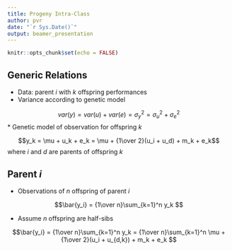 ```yaml
---
title: Progeny Intra-Class
author: pvr
date: "`r Sys.Date()`"
output: beamer_presentation
---
```


```r
knitr::opts_chunk$set(echo = FALSE)
```

## Generic Relations

* Data: parent $i$ with $k$ offspring performances
* Variance according to genetic model

$$var(y) = var(u) + var(e) = \sigma_y^2 = \sigma_u^2 + \sigma_e^2$$
* Genetic model of observation for offspring $k$

$$y_k = \mu + u_k + e_k = \mu + {1\over 2}(u_i + u_d) + m_k + e_k$$
where $i$ and $d$ are parents of offspring $k$


## Parent $i$

* Observations of $n$ offspring of parent $i$

$$\bar{y_i} = {1\over n}\sum_{k=1}^n y_k $$

* Assume $n$ offspring are half-sibs

$$\bar{y_i} = {1\over n}\sum_{k=1}^n y_k 
 = {1\over n}\sum_{k=1}^n \mu + {1\over 2}(u_i + u_{d,k}) + m_k + e_k
$$
